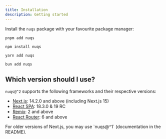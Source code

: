```yaml
---
title: Installation
description: Getting started
---
```


Install the `nuqs` package with your favourite package manager:

```shell
pnpm add nuqs
```

```shell
npm install nuqs
```

```shell
yarn add nuqs
```

```shell
bun add nuqs
```

## Which version should I use?

`nuqs@^2` supports the following frameworks and their respective versions:

- [Next.js](./adapters#nextjs): 14.2.0 and above (including Next.js 15)
- [React SPA](./adapters#react-spa): 18.3.0 & 19 RC
- [Remix](./adapters#remix): 2 and above
- [React Router](./adapters#react-router): 6 and above

<Callout>
For older versions of Next.js, you may use `nuqs@^1` (documentation in the README).
</Callout>

